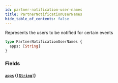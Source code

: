 ```yaml
---
id: partner-notification-user-names
title: PartnerNotificationUserNames
hide_table_of_contents: false
---
```



Represents the users to be notified for certain events

```graphql
type PartnerNotificationUserNames {
  apps: [String]
}
```


### Fields

#### [`apps`](#) ([`[String]`](/developers/shared-apis/adminidentity-api/graphql/reference/scalars/string))







